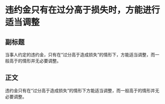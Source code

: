 # 违约金只有在过分高于损失时，方能进行适当调整
## 副标题
当事人约定的违约金，只有在“过分高于造成损失”的情形下，方能适当调整，而一般高于的情形并无必要调整。
## 正文
违约金只有在“过分高于造成损失”的情形下方能适当调整，而一般高于的情形并无必要调整。